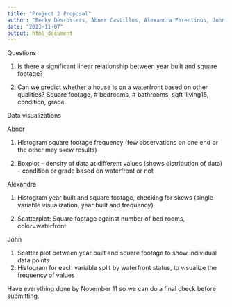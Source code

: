 ```yaml
---
title: "Project 2 Proposal"
author: "Becky Desrosiers, Abner Castillos, Alexandra Ferentinos, John Le"
date: "2023-11-07"
output: html_document
---
```






Questions 

1. Is there a significant linear relationship between year built and square footage? 

2. Can we predict whether a house is on a waterfront based on other qualities? Square footage, # bedrooms, # bathrooms, sqft_living15, condition, grade. 

 

Data visualizations 

Abner 

1. Histogram square footage frequency (few observations on one end or the other may skew results) 

2. Boxplot – density of data at different values (shows distribution of data) - condition or grade based on waterfront or not 

Alexandra 

1. Histogram year built and square footage, checking for skews (single variable visualization, year built and frequency) 

2. Scatterplot: Square footage against number of bed rooms, color=waterfront 

John 

1. Scatter plot between year built and square footage to show individual data points  
2. Histogram for each variable split by waterfront status, to visualize the frequency of values  

 

Have everything done by November 11 so we can do a final check before submitting. 
